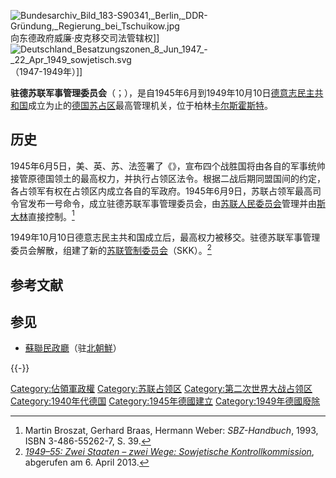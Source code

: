 [[File:Bundesarchiv_Bild_183-S90341,_Berlin,_DDR-Gründung,_Regierung_bei_Tschuikow.jpg|thumb]]向东德政府威廉·皮克移交司法管辖权]]
[[File:Deutschland_Besatzungszonen_8_Jun_1947_-_22_Apr_1949_sowjetisch.svg|thumb]]（1947-1949年）]]

'''驻德苏联军事管理委员会'''（{{lang-de|'''SMAD''', Sowjetische Militäradministration in Deutschland}}；{{lang-ru|'''СВАГ''', Советская военная администрация в Германии}}），是自1945年6月到1949年10月10日[[德意志民主共和国|德意志民主共和国]]成立为止的[[德国苏占区|德国苏占区]]最高管理机关，位于柏林[[卡尔斯霍斯特|卡尔斯霍斯特]]。

==历史==
1945年6月5日，美、英、苏、法签署了《{{link-en|柏林宣言 (1945)|Berlin Declaration (1945)|柏林宣言}}》，宣布四个战胜国将由各自的军事统帅接管原德国领土的最高权力，并执行占领区法令。根据二战后期同盟国间的约定，各占领军有权在占领区内成立各自的军政府。1945年6月9日，苏联占领军最高司令官发布一号命令，成立驻德苏联军事管理委员会，由[[苏联人民委员会|苏联人民委员会]]管理并由[[斯大林|斯大林]]直接控制。<ref>Martin Broszat, Gerhard Braas, Hermann Weber: ''SBZ-Handbuch'', 1993, ISBN 3-486-55262-7, S. 39.</ref>

1949年10月10日德意志民主共和国成立后，最高权力被移交。驻德苏联军事管理委员会解散，组建了新的[[苏联管制委员会|苏联管制委员会]]（SKK）。<ref>[http://www.hdg.de/lemo/html/DasGeteilteDeutschland/JahreDesAufbausInOstUndWest/ZweiStaatenZweiWege/sowjetischeKontrollkommission.html ''1949–55: Zwei Staaten – zwei Wege: Sowjetische Kontrollkommission''], abgerufen am 6. April 2013.</ref>

== 参考文献 ==
{{Reflist}}

== 参见 ==
* [[蘇聯民政廳|蘇聯民政廳]]（驻[[北朝鮮|北朝鮮]]）

{{-}}
{{Authority control}}

[[Category:佔領軍政權|Category:佔領軍政權]]
[[Category:苏联占领区|Category:苏联占领区]]
[[Category:第二次世界大战占领区|Category:第二次世界大战占领区]]
[[Category:1940年代德国|Category:1940年代德国]]
[[Category:1945年德國建立|Category:1945年德國建立]]
[[Category:1949年德國廢除|Category:1949年德國廢除]]